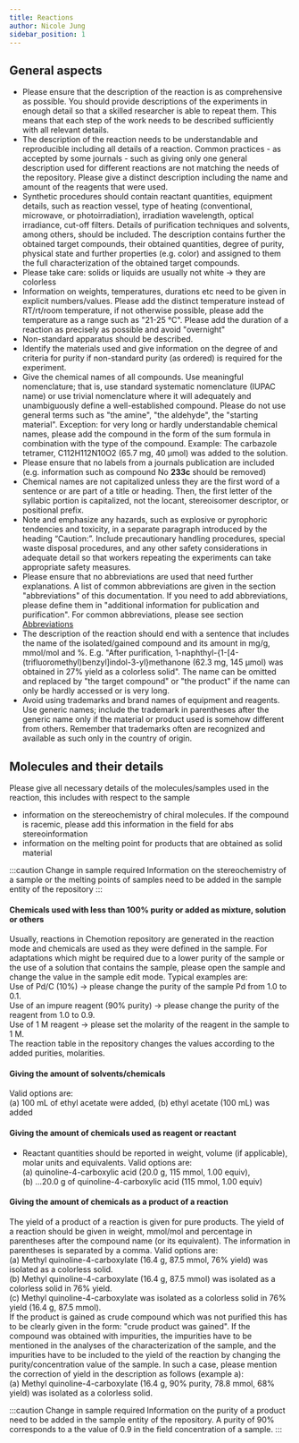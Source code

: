 ```yaml
---
title: Reactions
author: Nicole Jung
sidebar_position: 1
---
```


## General aspects

- Please ensure that the description of the reaction is as comprehensive as possible. You should provide descriptions of the experiments in enough detail so that a skilled researcher is able to repeat them. This means that each step of the work needs to be described sufficiently with all relevant details.
- The description of the reaction needs to be understandable and reproducible including all details of a reaction. Common practices - as accepted by some journals - such as giving only one general description used for different reactions are not matching the needs of the repository. Please give a distinct description including the name and amount of the reagents that were used.
- Synthetic procedures should contain reactant quantities, equipment details, such as reaction vessel, type of heating (conventional, microwave, or photoirradiation), irradiation wavelength, optical irradiance, cut-off filters. Details of purification techniques and solvents, among others, should be included. The description contains further the obtained target compounds, their obtained quantities, degree of purity, physical state and further properties (e.g. color) and assigned to them the full characterization of the obtained target compounds.
- Please take care: solids or liquids are usually not white -> they are colorless
- Information on weights, temperatures, durations etc need to be given in explicit numbers/values. Please add the distinct temperature instead of RT/rt/room temperature, if not otherwise possible, please add the temperature as a range such as "21-25 °C". Please add the duration of a reaction as precisely as possible and avoid "overnight"
- Non-standard apparatus should be described.
- Identify the materials used and give information on the degree of and criteria for purity if non-standard purity (as ordered) is required for the experiment.
- Give the chemical names of all compounds. Use meaningful nomenclature; that is, use standard systematic nomenclature (IUPAC name) or use trivial nomenclature where it will adequately and unambiguously define a well-established compound. Please do not use general terms such as "the amine", "the aldehyde", the "starting material".
  Exception: for very long or hardly understandable chemical names, please add the compound in the form of the sum formula in combination with the type of the compound.
  Example: The carbazole tetramer, C112H112N10O2 (65.7 mg, 40 µmol) was added to the solution.
- Please ensure that no labels from a journals publication are included (e.g. information such as compound No **233c** should be removed)
- Chemical names are not capitalized unless they are the first word of a sentence or are part of a title or heading. Then, the first letter of the syllabic portion is capitalized, not the locant, stereoisomer descriptor, or positional prefix.
- Note and emphasize any hazards, such as explosive or pyrophoric tendencies and toxicity, in a separate paragraph introduced by the heading “Caution:”. Include precautionary handling procedures, special waste disposal procedures, and any other safety considerations in adequate detail so that workers repeating the experiments can take appropriate safety measures.
- Please ensure that no abbreviations are used that need further explanations. A list of common abbreviations are given in the section "abbreviations" of this documentation. If you need to add abbreviations, please define them in "additional information for publication and purification". For common abbreviations, please see section [Abbreviations](abbreviations)
- The description of the reaction should end with a sentence that includes the name of the isolated/gained compound and its amount in mg/g, mmol/mol and %. E.g. "After purification, 1-naphthyl-\{1-[4-(trifluoromethyl)benzyl]indol-3-yl\}methanone (62.3 mg, 145 μmol) was obtained in 27% yield as a colorless solid". The name can be omitted and replaced by "the target compound" or "the product" if the name can only be hardly accessed or is very long.
- Avoid using trademarks and brand names of equipment and reagents. Use generic names; include the trademark in parentheses after the generic name only if the material or product used is somehow different from others. Remember that trademarks often are recognized and available as such only in the country of origin.

## Molecules and their details

Please give all necessary details of the molecules/samples used in the reaction, this includes with respect to the sample

- information on the stereochemistry of chiral molecules. If the compound is racemic, please add this information in the field for abs stereoinformation
- information on the melting point for products that are obtained as solid material

:::caution Change in sample required
Information on the stereochemistry of a sample or the melting points of samples need to be added in the sample entity of the repository
:::

#### Chemicals used with less than 100% purity or added as mixture, solution or others

Usually, reactions in Chemotion repository are generated in the reaction mode and chemicals are used as they were defined in the sample. For adaptations which might be required due to a lower purity of the sample or the use of a solution that contains the sample, please open the sample and change the value in the sample edit mode. Typical examples are: <br/>
Use of Pd/C (10%) -> please change the purity of the sample Pd from 1.0 to 0.1.<br/>
Use of an impure reagent (90% purity) -> please change the purity of the reagent from 1.0 to 0.9.<br/>
Use of 1 M reagent -> please set the molarity of the reagent in the sample to 1 M. <br/>
The reaction table in the repository changes the values according to the added purities, molarities.

#### Giving the amount of solvents/chemicals

Valid options are:  
(a) 100 mL of ethyl acetate were added,
(b) ethyl acetate (100 mL) was added

#### Giving the amount of chemicals used as reagent or reactant

- Reactant quantities should be reported in weight, volume (if applicable), molar units and equivalents.
  Valid options are:  
  (a) quinoline-4-carboxylic acid (20.0 g, 115 mmol, 1.00 equiv), <br/>
  (b) …20.0 g of quinoline-4-carboxylic acid (115 mmol, 1.00 equiv)

#### Giving the amount of chemicals as a product of a reaction

The yield of a product of a reaction is given for pure products. The yield of a reaction should be given in weight, mmol/mol and percentage in parentheses after the compound name (or its equivalent). The information in parentheses is separated by a comma.
Valid options are: <br/>
(a) Methyl quinoline-4-carboxylate (16.4 g, 87.5 mmol, 76% yield) was isolated as a colorless solid.<br/>
(b) Methyl quinoline-4-carboxylate (16.4 g, 87.5 mmol) was isolated as a colorless solid in 76% yield.<br/>
(c) Methyl quinoline-4-carboxylate was isolated as a colorless solid in 76% yield (16.4 g, 87.5 mmol).<br/>
If the product is gained as crude compound which was not purified this has to be clearly given in the form: "crude product was gained". If the compound was obtained with impurities, the impurities have to be mentioned in the analyses of the characterization of the sample, and the impurities have to be included to the yield of the reaction by changing the purity/concentration value of the sample. In such a case, please mention the correction of yield in the description as follows (example a): <br/>
(a) Methyl quinoline-4-carboxylate (16.4 g, 90% purity, 78.8 mmol, 68% yield) was isolated as a colorless solid.<br/>

:::caution Change in sample required
Information on the purity of a product need to be added in the sample entity of the repository. A purity of 90% corresponds to a the value of 0.9 in the field concentration of a sample.
:::
